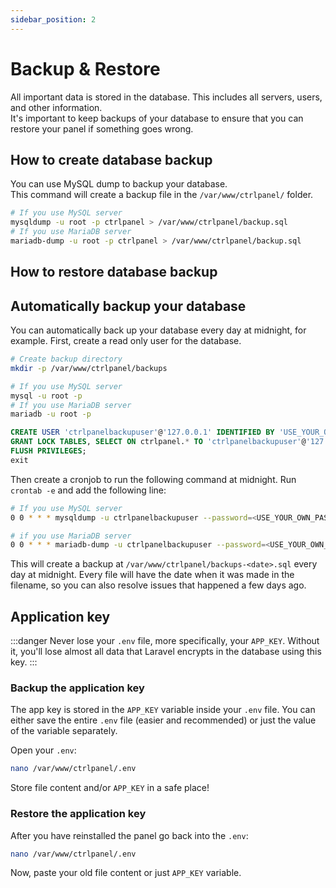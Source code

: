```yaml
---
sidebar_position: 2
---
```




# Backup & Restore

All important data is stored in the database. This includes all servers, users, and other information.  
It's important to keep backups of your database to ensure that you can restore your panel if something goes wrong.

## How to create database backup

You can use MySQL dump to backup your database.  
This command will create a backup file in the `/var/www/ctrlpanel/` folder.

```bash
# If you use MySQL server
mysqldump -u root -p ctrlpanel > /var/www/ctrlpanel/backup.sql
# If you use MariaDB server
mariadb-dump -u root -p ctrlpanel > /var/www/ctrlpanel/backup.sql
```

## How to restore database backup

<Tabs groupId="db-state" queryString>
  <TabItem value="existing" label="To existing database" >
    <ExistingDatabase />
  </TabItem>
  <TabItem value="fresh" label="To fresh database (after migration)">
    <FreshDatabase />
  </TabItem>
</Tabs>

## Automatically backup your database

You can automatically back up your database every day at midnight, for example.
First, create a read only user for the database.

```bash
# Create backup directory
mkdir -p /var/www/ctrlpanel/backups

# If you use MySQL server
mysql -u root -p
# If you use MariaDB server
mariadb -u root -p
```

```sql
CREATE USER 'ctrlpanelbackupuser'@'127.0.0.1' IDENTIFIED BY 'USE_YOUR_OWN_PASSWORD';
GRANT LOCK TABLES, SELECT ON ctrlpanel.* TO 'ctrlpanelbackupuser'@'127.0.0.1';
FLUSH PRIVILEGES;
exit
```

Then create a cronjob to run the following command at midnight.
Run `crontab -e` and add the following line:

```bash
# If you use MySQL server
0 0 * * * mysqldump -u ctrlpanelbackupuser --password=<USE_YOUR_OWN_PASSWORD> --single-transaction --quick --lock-tables=false ctrlpanel > /var/www/ctrlpanel/backups-$(date +\%F).sql

# if you use MariaDB server
0 0 * * * mariadb-dump -u ctrlpanelbackupuser --password=<USE_YOUR_OWN_PASSWORD> --single-transaction --quick --lock-tables=false ctrlpanel > /var/www/ctrlpanel/backups-$(date +\%F).sql
```

This will create a backup at `/var/www/ctrlpanel/backups-<date>.sql` every day at midnight.
Every file will have the date when it was made in the filename, so you can also resolve issues that happened a few days ago.

## Application key

:::danger
Never lose your `.env` file, more specifically, your `APP_KEY`. Without it, you'll lose almost all data that Laravel encrypts in the database using this key.
:::

### Backup the application key

The app key is stored in the `APP_KEY` variable inside your `.env` file. You can either save the entire `.env` file (easier and recommended) or just the value of the variable separately.

Open your `.env`:
```bash
nano /var/www/ctrlpanel/.env
```

Store file content and/or `APP_KEY` in a safe place!

### Restore the application key

After you have reinstalled the panel go back into the `.env`:

```bash
nano /var/www/ctrlpanel/.env
```

Now, paste your old file content or just `APP_KEY` variable.
